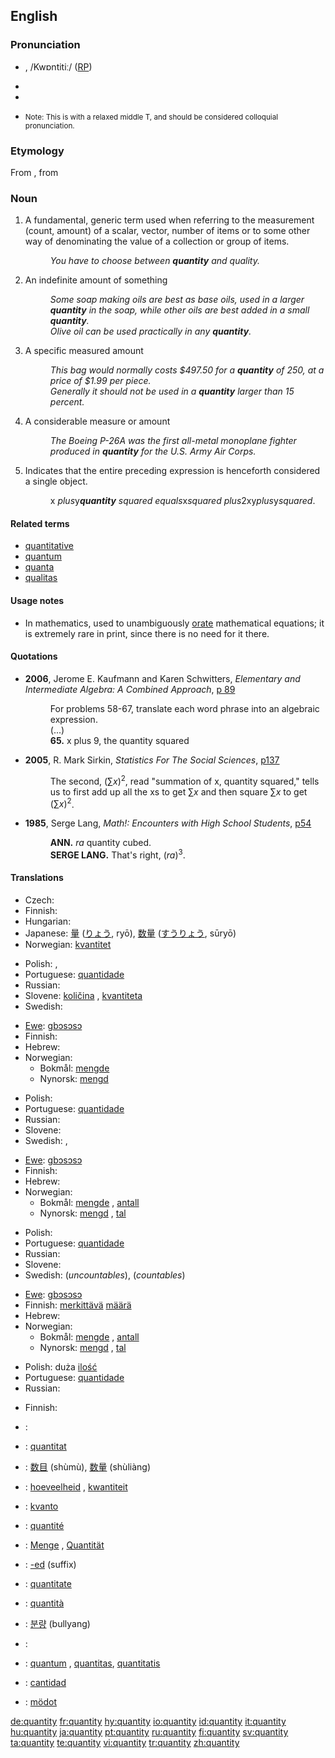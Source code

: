 {{wikipedia}}
==English==

===Pronunciation===
* {{IPA|/ˈkʍɑndədi/ or /ˈkʍɑnɾəɾi/ (''Canadian'')}}, /Kwɒntitiː/ ([[RP]])
* {{Audio|en-ca-quantity.ogg|Audio (CA)}}
* {{audio|en-us-quantity2.ogg|Audio (US)}}
* {{audio|en-us-quantity.ogg|Audio 2 (US)}} <small>Note: This is with a relaxed middle T, and should be considered colloquial pronunciation.</small>

===Etymology===
From {{etyl|la|en}} {{term|quantitas||lang=la|quantity}}, from {{term|quantum||lang=la|how much}}

===Noun===
{{en-noun|quantities}}

# A fundamental, generic term used when referring to the measurement (count, amount) of a scalar, vector, number of items or to some other way of denominating the value of a collection or group of items.
#: ''You have to choose between '''quantity''' and quality.''
# An indefinite amount of something
#: ''Some soap making oils are best as base oils, used in a larger '''quantity''' in the soap, while other oils are best added in a small '''quantity'''.''
#: ''Olive oil can be used practically in any '''quantity'''.''
# A specific measured amount
#: ''This bag would normally costs $497.50 for a '''quantity''' of 250, at a price of $1.99 per piece.''
#: ''Generally it should not be used in a '''quantity''' larger than 15 percent. ''
# A considerable measure or amount
#: ''The Boeing P-26A was the first all-metal monoplane fighter produced in '''quantity''' for the U.S. Army Air Corps.''
# {{mathematics}} Indicates that the entire preceding expression is henceforth considered a single object.
#: x ''plus ''y'' '''quantity''' squared equals ''x'' squared plus ''2xy'' plus ''y'' squared''.

====Related terms====
* [[quantitative]]
* [[quantum]]
* [[quanta]]
* [[qualitas]]

====Usage notes====
* In mathematics, used to unambiguously [[orate]] mathematical equations; it is extremely rare in print, since there is no need for it there.

====Quotations====
* '''2006''', Jerome E. Kaufmann and Karen Schwitters, ''Elementary and Intermediate Algebra: A Combined Approach'', [http://books.google.com/books?vid=ISBN0534490247&id=7RKsTaF92MgC&pg=PA89&lpg=PA89&dq=%22quantity+squared%22&sig=X7wk68CoTM4uHM4AIhpLKSYByRI#PPA90,M1 p 89]
*: For problems 58-67, translate each word phrase into an algebraic expression.
*: (...)
*: '''65.''' x plus 9, the quantity squared
* '''2005''', R. Mark Sirkin, ''Statistics For The Social Sciences'', [http://books.google.com/books?vid=ISBN141290546X&id=67vpZ5VOj14C&pg=PA137&lpg=PA137&dq=%22quantity+squared%22&sig=PRz6Zbd10l0FeIbF9Zqw5LL8gYU#PPA137,M1 p137]
*: The second, <math>(\sum x)^2</math>, read "summation of x, quantity squared," tells us to first add up all the xs to get <math>\sum x</math> and then square <math>\sum x</math> to get <math>(\sum x)^2</math>.
* '''1985''', Serge Lang, ''Math!: Encounters with High School Students'', [http://books.google.com/books?vid=ISBN0387961291&id=guSHaf5TJ70C&pg=PA54&lpg=PA54&ots=Oew4sy2FUZ&dq=%22quantity+cubed%22&sig=4ivw5_O0TYgnLs37-9-DKJTch0o p54]
*: '''ANN.''' <math>ra</math> quantity cubed.
*: '''SERGE LANG.''' That's right, <math>(ra)^3</math>.

====Translations====
{{trans-top|a fundamental, generic term used when referring to the measurement}}
* Czech: {{t+|cs|množství|n}}
* Finnish: {{t+|fi|määrä}}
* Hungarian: {{t|hu|mennyiség}}
* Japanese: [[量]] ([[りょう]], ryō), [[数量]] ([[すうりょう]], sūryō)
* Norwegian: [[kvantitet]] {{m}}
{{trans-mid}}
* Polish: {{t+|pl|ilość}}, {{t-|pl|wielkość}}
* Portuguese: [[quantidade]] {{f}}
* Russian: {{t+|ru|количество|n|tr=kolíčestvo|sc=Cyrl}}
* Slovene: [[količina]] {{f}}, [[kvantiteta]] {{f}}
* Swedish: {{t|sv|kvantitet|c}}
{{trans-bottom}}

{{trans-top|an indefinite amount of something}}
* [[Ewe]]: [[gbɔsɔsɔ]]
* Finnish: {{t+|fi|määrä}}
* Hebrew: {{he-translation|כמות|kamut}}
* Norwegian:
** Bokmål: [[mengde]] {{m}}
** Nynorsk: [[mengd]] {{f}}
{{trans-mid}}
* Polish: {{t+|pl|ilość}}
* Portuguese: [[quantidade]] {{f}}
* Russian: {{t+|ru|количество|n|tr=kolíčestvo|sc=Cyrl}}
* Slovene: {{t+|sl|količina|f}}
* Swedish: {{t|sv|kvantitet|c}}, {{t+|sv|mängd|c}}
{{trans-bottom}}

{{trans-top|a specific measured amount}}
* [[Ewe]]: [[gbɔsɔsɔ]]
* Finnish: {{t+|fi|määrä}}
* Hebrew: {{he-translation|כמות|kamut}}
* Norwegian:
** Bokmål: [[mengde]] {{m}}, [[antall]] {{n}}
** Nynorsk: [[mengd]] {{f}}, [[tal]] {{n}}
{{trans-mid}}
* Polish: {{t+|pl|ilość}}
* Portuguese: [[quantidade]] {{f}}
* Russian: {{t+|ru|количество|n|tr=kolíčestvo|sc=Cyrl}}
* Slovene: {{t+|sl|količina|f}}
* Swedish: {{t+|sv|mängd|c}} (''uncountables''), {{t+|sv|antal|n}} (''countables'')
{{trans-bottom}}

{{trans-top|a considerable measure or amount}}
* [[Ewe]]: [[gbɔsɔsɔ]]
* Finnish: [[merkittävä]] [[määrä]]
* Hebrew: {{he-translation|כמות|kamut}}
* Norwegian:
** Bokmål: [[mengde]] {{m}}, [[antall]] {{n}}
** Nynorsk: [[mengd]] {{f}}, [[tal]] {{n}}
{{trans-mid}}
* Polish: duża [[ilość]]
* Portuguese: [[quantidade]] {{f}}
* Russian: {{t+|ru|количество|n|tr=kolíčestvo|sc=Cyrl}}
{{trans-bottom}}

{{trans-top|word used to indicate that preceding expression is a single object}}
* Finnish: {{t-|fi|sulku|alt=suluissa}}
{{trans-mid}}
{{trans-bottom}}

{{checktrans-top}}
* {{ttbc|Arabic}}: {{Arab|[[مقدار]]}} {{IPAchar|(méqdar)}} {{m}}
* {{ttbc|Catalan}}: [[quantitat]] {{f}}
* {{ttbc|Chinese}}: [[数目]] (shùmù), [[数量]] (shùliàng)
* {{ttbc|Dutch}}: [[hoeveelheid]] {{f}}, [[kwantiteit]] {{f}}
* {{ttbc|Esperanto}}: [[kvanto]]
* {{ttbc|French}}: [[quantité]] {{f}}
* {{ttbc|German}}: [[Menge]] {{f}}, [[Quantität]] {{f}}
* {{ttbc|Ido}}: [[-ed]] (suffix)
{{checktrans-mid}}
* {{ttbc|Interlingua}}: [[quantitate]]
* {{ttbc|Italian}}: [[quantità]] {{f}}
* {{ttbc|Korean}}: [[분량]] (bullyang)
* {{ttbc|Kurdish}}: {{KUchar|[[چهندی]]}}
* {{ttbc|Latin}}: [[quantum]] {{n}}, [[quantitas]], [[quantitatis]] {{f}}
* {{ttbc|Spanish}}: [[cantidad]] {{f}}
* {{ttbc|Volapük}}: [[mödot]]
{{checktrans-bottom}}



[[de:quantity]]
[[fr:quantity]]
[[hy:quantity]]
[[io:quantity]]
[[id:quantity]]
[[it:quantity]]
[[hu:quantity]]
[[ja:quantity]]
[[pt:quantity]]
[[ru:quantity]]
[[fi:quantity]]
[[sv:quantity]]
[[ta:quantity]]
[[te:quantity]]
[[vi:quantity]]
[[tr:quantity]]
[[zh:quantity]]